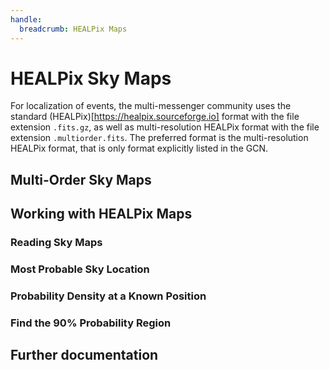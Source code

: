 ```yaml
---
handle:
  breadcrumb: HEALPix Maps
---
```



# HEALPix Sky Maps

For localization of events, the multi-messenger community uses the standard (HEALPix)[https://healpix.sourceforge.io] format with the file extension `.fits.gz`, as well as multi-resolution HEALPix format with the file extension `.multiorder.fits`. The preferred format is the multi-resolution HEALPix format, that is only format explicitly listed in the GCN.

## Multi-Order Sky Maps

## Working with HEALPix Maps

### Reading Sky Maps

### Most Probable Sky Location

### Probability Density at a Known Position

### Find the 90% Probability Region

## Further documentation
